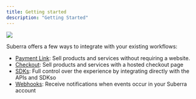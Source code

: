 ```yaml
---
title: Getting started
description: "Getting Started"
---
```



<div style={{ flexBasis: "300px", flexGrow: "1", textAlign: "center" }}>
  <img src={Image1} style={{ alignSelf: "center", maxWidth: "100%" }} />
</div>

Suberra offers a few ways to integrate with your existing workflows:
* [Payment Link](./payment_link): Sell products and services without requiring a website.
* [Checkout](./hosted_checkout): Sell products and services with a hosted checkout page
* [SDKs](./sdk): Full control over the experience by integrating directly with the APIs and SDKso
* [Webhooks](./webhooks): Receive notifications when events occur in your Suberra account